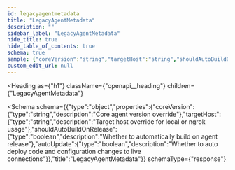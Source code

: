 ```yaml
---
id: legacyagentmetadata
title: "LegacyAgentMetadata"
description: ""
sidebar_label: "LegacyAgentMetadata"
hide_title: true
hide_table_of_contents: true
schema: true
sample: {"coreVersion":"string","targetHost":"string","shouldAutoBuildOnRelease":true,"autoUpdate":true}
custom_edit_url: null
---
```



<Heading
  as={"h1"}
  className={"openapi__heading"}
  children={"LegacyAgentMetadata"}
>
</Heading>





<Schema
  schema={{"type":"object","properties":{"coreVersion":{"type":"string","description":"Core agent version override"},"targetHost":{"type":"string","description":"Target host override for local or ngrok usage"},"shouldAutoBuildOnRelease":{"type":"boolean","description":"Whether to automatically build on agent release"},"autoUpdate":{"type":"boolean","description":"Whether to auto deploy code and configuration changes to live connections"}},"title":"LegacyAgentMetadata"}}
  schemaType={"response"}
>
  
</Schema>
            
